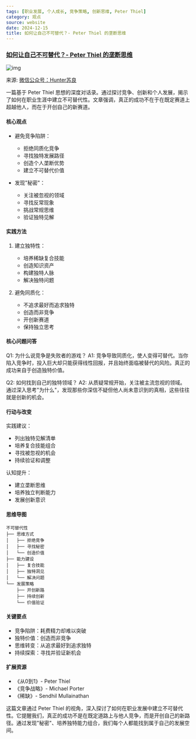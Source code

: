 ```yaml
---
tags: [职业发展, 个人成长, 竞争策略, 创新思维, Peter Thiel]
category: 观点
source: website
date: 2024-12-15
title: 如何让自己不可替代？- Peter Thiel 的垄断思维
---
```


### [如何让自己不可替代？- Peter Thiel 的垄断思维](https://mp.weixin.qq.com/s/LcY1veOqYrJgCxHntHJ6ww)

![img](https://img.mengpeng.tech/i/2024/12/15/675e4b19ca7f0.webp)

来源: [微信公众号：Hunter苏良](https://mp.weixin.qq.com/s/LcY1veOqYrJgCxHntHJ6ww)

一篇基于 Peter Thiel 思想的深度对话录。通过探讨竞争、创新和个人发展，揭示了如何在职业生涯中建立不可替代性。文章强调，真正的成功不在于在既定赛道上超越他人，而在于开创自己的新赛道。

#### 核心观点
- 避免竞争陷阱：
  - 拒绝同质化竞争
  - 寻找独特发展路径
  - 创造个人垄断优势
  - 建立不可替代价值

- 发现"秘密"：
  - 关注被忽视的领域
  - 寻找反常现象
  - 挑战常规思维
  - 验证独特见解

#### 实践方法
1. 建立独特性：
   - 培养稀缺复合技能
   - 创造知识资产
   - 构建独特人脉
   - 解决独特问题

2. 避免同质化：
   - 不追求最好而追求独特
   - 创造而非竞争
   - 开创新赛道
   - 保持独立思考

#### 核心问题问答
Q1: 为什么说竞争是失败者的游戏？
A1: 竞争导致同质化，使人变得可替代。当你陷入竞争时，投入巨大却只能获得线性回报，并且始终面临被替代的风险。真正的成功来自于创造独特价值。

Q2: 如何找到自己的独特领域？
A2: 从质疑常规开始，关注被主流忽视的领域。通过深入思考"为什么"，发现那些你深信不疑但他人尚未意识到的真相，这些往往就是创新的机会。

#### 行动与改变
实践建议：
- 列出独特见解清单
- 培养复合技能组合
- 寻找被忽视的机会
- 持续验证和调整

认知提升：
- 建立垄断思维
- 培养独立判断能力
- 发展创新意识

#### 思维导图
```
不可替代性
├── 思维方式
│   ├── 拒绝竞争
│   ├── 寻找秘密
│   └── 创造价值
├── 能力建设
│   ├── 复合技能
│   ├── 独特洞见
│   └── 解决问题
└── 发展策略
    ├── 开创新路
    ├── 持续创新
    └── 价值验证
```

#### 关键要点
- 竞争陷阱：耗费精力却难以突破
- 独特价值：创造而非竞争
- 思维转变：从追求最好到追求独特
- 持续探索：寻找并验证新机会

#### 扩展资源
- 《从0到1》- Peter Thiel
- 《竞争战略》- Michael Porter
- 《稀缺》- Sendhil Mullainathan

这篇文章通过 Peter Thiel 的视角，深入探讨了如何在职业发展中建立不可替代性。它提醒我们，真正的成功不是在既定道路上与他人竞争，而是开创自己的新路径。通过发现"秘密"、培养独特能力组合，我们每个人都能找到属于自己的发展空间。 